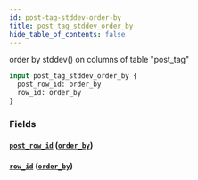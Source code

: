 ```yaml
---
id: post-tag-stddev-order-by
title: post_tag_stddev_order_by
hide_table_of_contents: false
---
```


order by stddev() on columns of table "post_tag"

```graphql
input post_tag_stddev_order_by {
  post_row_id: order_by
  row_id: order_by
}
```

### Fields

#### [`post_row_id`](#) ([`order_by`](../enums/order-by))

#### [`row_id`](#) ([`order_by`](../enums/order-by))
